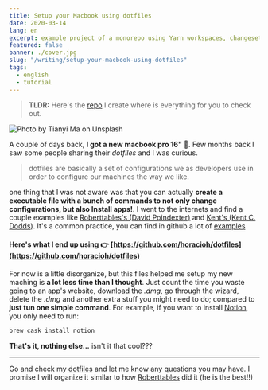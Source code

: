 ```yaml
---
title: Setup your Macbook using dotfiles
date: 2020-03-14
lang: en
excerpt: example project of a monorepo using Yarn workspaces, changesets, prettier, eslint and lint-staged
featured: false
banner: ./cover.jpg
slug: "/writing/setup-your-macbook-using-dotfiles"
tags:
  - english
  - tutorial
---
```


> **TLDR:** Here's the [repo](https://github.com/horacioh/dotfiles) I create where is everything for you to check out.

![Photo by Tianyi Ma on Unsplash](./cover.jpg)

A couple of days back, **I got a new macbook pro 16"** 🎉. Few months back I saw some people sharing their _dotfiles_ and I was curious.

> dotfiles are basically a set of configurations we as developers use in order to configure our machines the way we like.

one thing that I was not aware was that you can actually **create a executable file with a bunch of commands to not only change configurations, but also Install apps!**. I went to the internets and find a couple examples like [Roberttables's (David Poindexter)](https://github.com/mtheoryx/dotfiles) and [Kent's (Kent C. Dodds)](https://github.com/kentcdodds/dotfiles). It's a common practice, you can find in github a lot of [examples](https://github.com/search?q=dotfiles)

#### Here's what I end up using 👉 [https://github.com/horacioh/dotfiles](https://github.com/horacioh/dotfiles)

For now is a little disorganize, but this files helped me setup my new maching is **a lot less time than I thought**. Just count the time you waste going to an app's website, download the _.dmg_, go through the wizard, delete the _.dmg_ and another extra stuff you might need to do; compared to **just tun one simple command**. For example, if you want to install [Notion](), you only need to run:

```bash
brew cask install notion
```

**That's it, nothing else...** isn't it that cool???

---

Go and check my [dotfiles](https://github.com/horacioh/dotfiles) and let me know any questions you may have. I promise I will organize it similar to how [Roberttables](https://twitter.com/drpoindexter) did it (he is the best!!)
